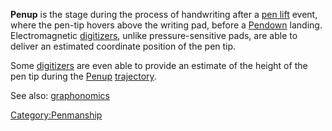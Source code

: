 '''Penup''' is the stage during the process of handwriting after a [[pen lift]] event, where the pen-tip hovers above the writing pad, before a [[Pendown]] landing. Electromagnetic [[digitizer]]s, unlike pressure-sensitive pads, are able to deliver an estimated coordinate position of the pen tip.

Some [[digitizer]]s are even able to provide an estimate of the height of the pen tip during the [[Penup]] [[trajectory]].

See also: [[graphonomics]]

[[Category:Penmanship]]